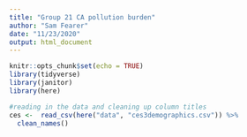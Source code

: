 ```yaml
---
title: "Group 21 CA pollution burden"
author: "Sam Fearer"
date: "11/23/2020"
output: html_document
---
```


```r
knitr::opts_chunk$set(echo = TRUE)
library(tidyverse)
library(janitor)
library(here)

```

```r
#reading in the data and cleaning up column titles
ces <-  read_csv(here("data", "ces3demographics.csv")) %>% 
  clean_names()


```





